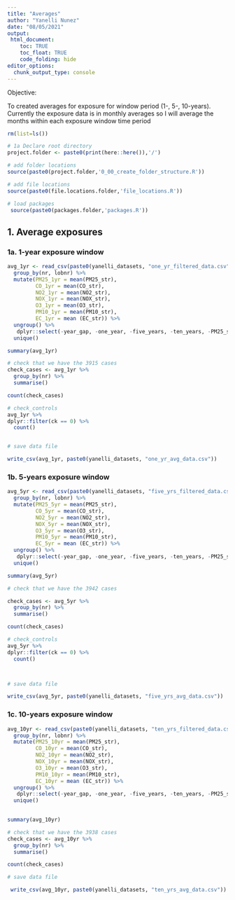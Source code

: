 ```yaml
---
title: "Averages"
author: "Yanelli Nunez"
date: "08/05/2021"
output:
 html_document:
    toc: TRUE
    toc_float: TRUE
    code_folding: hide
editor_options: 
  chunk_output_type: console
---
```


Objective:

To created averages for exposure for window period (1-, 5-, 10-years). Currently the exposure data is in monthly averages so I will average the months within each exposure window time period

```r

rm(list=ls())

# 1a Declare root directory
project.folder <- paste0(print(here::here()),'/')

# add folder locations
source(paste0(project.folder,'0_00_create_folder_structure.R'))

# add file locations
source(paste0(file.locations.folder,'file_locations.R'))

# load packages
 source(paste0(packages.folder,'packages.R'))


```



## 1. Average exposures

### 1a. 1-year exposure window 


```r

avg_1yr <- read_csv(paste0(yanelli_datasets, "one_yr_filtered_data.csv")) %>%
  group_by(nr, lobnr) %>%
  mutate(PM25_1yr = mean(PM25_str),
         CO_1yr = mean(CO_str),
         NO2_1yr = mean(NO2_str),
         NOX_1yr = mean(NOX_str),
         O3_1yr = mean(O3_str),
         PM10_1yr = mean(PM10_str),
         EC_1yr = mean (EC_str)) %>%
  ungroup() %>%
   dplyr::select(-year_gap, -one_year, -five_years, -ten_years, -PM25_str, -CO_str, -EC_str, -NOX_str, -O3_str, -PM10_str, -NO2_str, -date_exp) %>% # remove monthly measures and keep only the 1-year average estimates
  unique() 

summary(avg_1yr)

# check that we have the 3915 cases 
check_cases <- avg_1yr %>%
  group_by(nr) %>%
  summarise()

count(check_cases)

# check_controls 
avg_1yr %>%
dplyr::filter(ck == 0) %>%
  count()


# save data file 

write_csv(avg_1yr, paste0(yanelli_datasets, "one_yr_avg_data.csv"))

```


### 1b. 5-years exposure window


```r

avg_5yr <- read_csv(paste0(yanelli_datasets, "five_yrs_filtered_data.csv")) %>%
  group_by(nr, lobnr) %>%
  mutate(PM25_5yr = mean(PM25_str),
         CO_5yr = mean(CO_str),
         NO2_5yr = mean(NO2_str),
         NOX_5yr = mean(NOX_str),
         O3_5yr = mean(O3_str),
         PM10_5yr = mean(PM10_str),
         EC_5yr = mean (EC_str)) %>%
  ungroup() %>%
   dplyr::select(-year_gap, -one_year, -five_years, -ten_years, -PM25_str, -CO_str, -EC_str, -NOX_str, -O3_str, -PM10_str, -NO2_str, -date_exp) %>%
  unique() 

summary(avg_5yr)

# check that we have the 3942 cases 

check_cases <- avg_5yr %>%
  group_by(nr) %>%
  summarise()

count(check_cases)

# check_controls 
avg_5yr %>%
dplyr::filter(ck == 0) %>%
  count()



# save data file 

write_csv(avg_5yr, paste0(yanelli_datasets, "five_yrs_avg_data.csv"))

```

### 1c. 10-years exposure window


```r

avg_10yr <- read_csv(paste0(yanelli_datasets, "ten_yrs_filtered_data.csv")) %>%
  group_by(nr, lobnr) %>%
  mutate(PM25_10yr = mean(PM25_str),
         CO_10yr = mean(CO_str),
         NO2_10yr = mean(NO2_str),
         NOX_10yr = mean(NOX_str),
         O3_10yr = mean(O3_str),
         PM10_10yr = mean(PM10_str),
         EC_10yr = mean (EC_str)) %>%
  ungroup() %>%
   dplyr::select(-year_gap, -one_year, -five_years, -ten_years, -PM25_str, -CO_str, -EC_str, -NOX_str, -O3_str, -PM10_str, -NO2_str, -date_exp) %>%
  unique() 
   

summary(avg_10yr)

# check that we have the 3938 cases 
check_cases <- avg_10yr %>%
  group_by(nr) %>%
  summarise()

count(check_cases)

# save data file 

 write_csv(avg_10yr, paste0(yanelli_datasets, "ten_yrs_avg_data.csv"))

```

